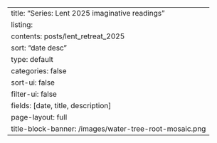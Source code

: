 ---
title: "Series: Lent 2025 imaginative readings"
listing:
  contents: posts/lent_retreat_2025
  sort: "date desc"
  type: default
  categories: false
  sort-ui: false
  filter-ui: false
  fields: [date, title, description]
page-layout: full
title-block-banner: /images/water-tree-root-mosaic.png
---